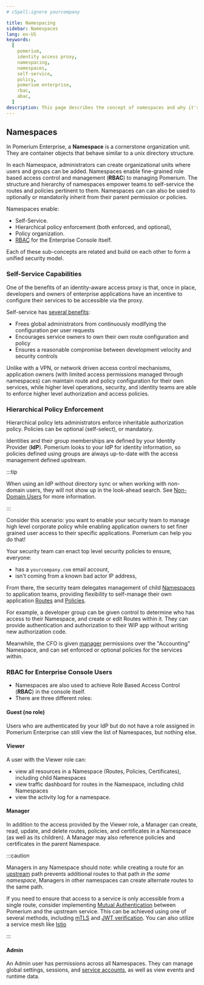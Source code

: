 ```yaml
---
# cSpell:ignore yourcompany

title: Namespacing
sidebar: Namespaces
lang: en-US
keywords:
  [
    pomerium,
    identity access proxy,
    namespacing,
    namespaces,
    self-service,
    policy,
    pomerium enterprise,
    rbac,
    abac,
  ]
description: This page describes the concept of namespaces and why it's important for enabling self-service and RBAC.
---
```


## Namespaces

In Pomerium Enterprise, a **Namespace** is a cornerstone organization unit. They are container objects that behave similar to a unix directory structure.

In each Namespace, administrators can create organizational units where users and groups can be added. Namespaces enable fine-grained role based access control and management (**RBAC**) to managing Pomerium. The structure and hierarchy of namespaces empower teams to self-service the routes and policies pertinent to them. Namespaces can can also be used to optionally or mandatorily inherit from their parent permission or policies.

Namespaces enable:

- Self-Service.
- Hierarchical policy enforcement (both enforced, and optional),
- Policy organization.
- [RBAC](https://en.wikipedia.org/wiki/Role-based_access_control) for the Enterprise Console itself.

Each of these sub-concepts are related and build on each other to form a unified security model.

### Self-Service Capabilities

One of the benefits of an identity-aware access proxy is that, once in place, developers and owners of enterprise applications have an incentive to configure their services to be accessible via the proxy.

Self-service has [several benefits](https://www.usenix.org/system/files/login/articles/login_winter16_05_cittadini.pdf):

- Frees global administrators from continuously modifying the configuration per user requests
- Encourages service owners to own their own route configuration and policy
- Ensures a reasonable compromise between development velocity and security controls

Unlike with a VPN, or network driven access control mechanisms, application owners (with limited access permissions managed through namespaces) can maintain route and policy configuration for their own services, while higher level operations, security, and identity teams are able to enforce higher level authorization and access policies.

### Hierarchical Policy Enforcement

Hierarchical policy lets administrators enforce inheritable authorization policy. Policies can be optional (self-select), or mandatory.

Identities and their group memberships are defined by your Identity Provider (**IdP**). Pomerium looks to your IdP for identity information, so policies defined using groups are always up-to-date with the access management defined upstream.

:::tip

When using an IdP without directory sync or when working with non-domain users, they will not show up in the look-ahead search. See [Non-Domain Users](/docs/concepts/access-control#non-domain-users) for more information.

:::

Consider this scenario: you want to enable your security team to manage high level corporate policy while enabling application owners to set finer grained user access to their specific applications. Pomerium can help you do that!

Your security team can enact top level security policies to ensure, everyone:

- has a `yourcompany.com` email account,
- isn't coming from a known bad actor IP address,

From there, the security team delegates management of child [Namespaces](#namespaces) to application teams, providing flexibility to self-manage their own application [Routes](/docs/capabilities/routing) and [Policies](/docs/capabilities/ppl).

For example, a developer group can be given control to determine who has access to their Namespace, and create or edit Routes within it. They can provide authentication and authorization to their WiP app without writing new authorization code.

Meanwhile, the CFO is given [manager](#manager) permissions over the "Accounting" Namespace, and can set enforced or optional policies for the services within.

### RBAC for Enterprise Console Users

- Namespaces are also used to achieve Role Based Access Control (**RBAC**) in the console itself.
- There are three different roles:

#### Guest (no role)

Users who are authenticated by your IdP but do not have a role assigned in Pomerium Enterprise can still view the list of Namespaces, but nothing else.

#### Viewer

A user with the Viewer role can:

- view all resources in a Namespace (Routes, Policies, Certificates), including child Namespaces
- view traffic dashboard for routes in the Namespace, including child Namespaces
- view the activity log for a namespace.

#### Manager

In addition to the access provided by the Viewer role, a Manager can create, read, update, and delete routes, policies, and certificates in a Namespace (as well as its children). A Manager may also reference policies and certificates in the parent Namespace.

:::caution

Managers in any Namespace should note: while creating a route for an [upstream](/docs/internals/glossary#upstream--downstream) path prevents additional routes to that path _in the same namespace_, Managers in other namespaces can create alternate routes to the same path.

If you need to ensure that access to a service is only accessible from a single route, consider implementing [Mutual Authentication](/docs/concepts/mutual-auth) between Pomerium and the upstream service. This can be achieved using one of several methods, including [mTLS](/docs/capabilities/mtls-services) and [JWT verification](/docs/deploy/jwt-verification-with-envoy). You can also utilize a service mesh like [Istio](/docs/guides/istio)

:::

#### Admin

An Admin user has permissions across all Namespaces. They can manage global settings, sessions, and [service accounts](/docs/capabilities/service-accounts), as well as view events and runtime data.
